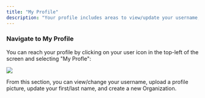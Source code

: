 ```yaml
---
title: "My Profile"
description: "Your profile includes areas to view/update your username, update your picture and name, and create new Organizations."
---
```


### Navigate to My Profile

You can reach your profile by clicking on your user icon in the top-left of the screen and selecting "My Profle":

![](/images/vectorshift/account/2.gif)

From this section, you can view/change your username, upload a profile picture, update your first/last name, and create a new Organization.